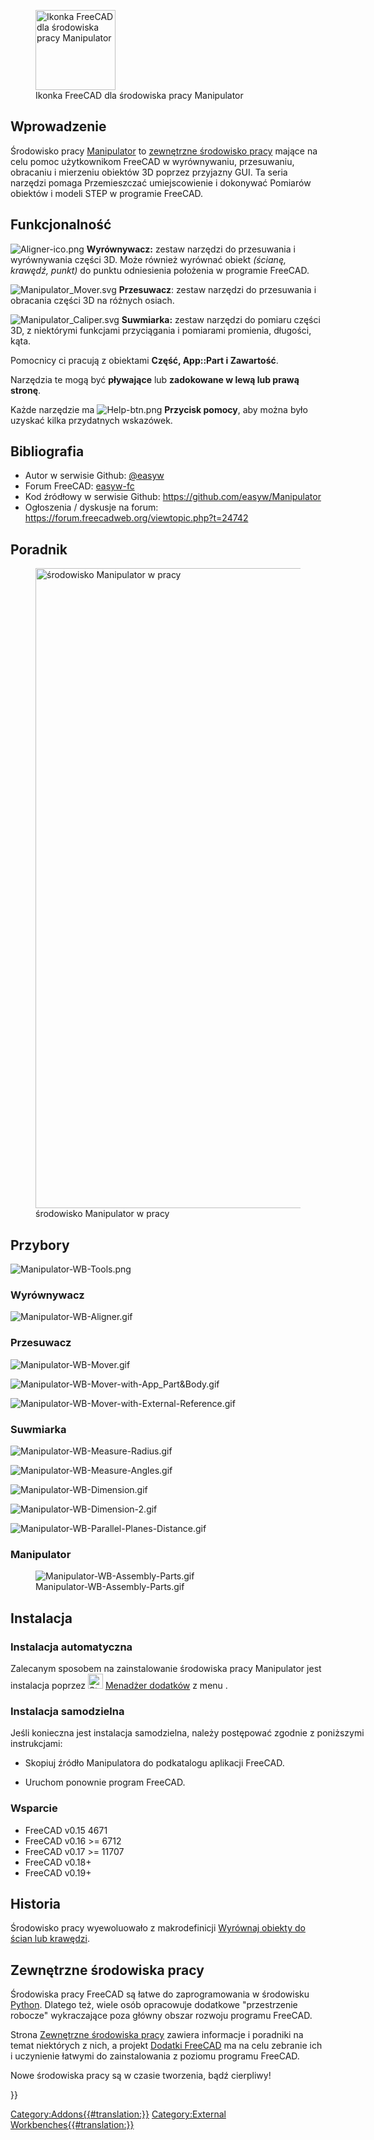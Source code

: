 <languages/>

[[Image:Manipulator_workbench_icon.svg|thumb|128px|Ikonka FreeCAD dla środowiska pracy Manipulator]]

<span id="Introduction"></span>
==Wprowadzenie==

{{TOCright}}

Środowisko pracy [[Manipulator_Workbench/pl|Manipulator]] to [[External_workbenches/pl|zewnętrzne środowisko pracy]] mające na celu pomoc użytkownikom FreeCAD w wyrównywaniu, przesuwaniu, obracaniu i mierzeniu obiektów 3D poprzez przyjazny GUI. Ta seria narzędzi pomaga Przemieszczać umiejscowienie i dokonywać Pomiarów obiektów i modeli STEP w programie FreeCAD.

<span id="Features"></span>
==Funkcjonalność==

[[File:Aligner-ico.png]] '''Wyrównywacz:''' zestaw narzędzi do przesuwania i wyrównywania części 3D. Może również wyrównać obiekt ''(ścianę, krawędź, punkt)'' do punktu odniesienia położenia w programie FreeCAD.

[[File:Manipulator_Mover.svg]] '''Przesuwacz''': zestaw narzędzi do przesuwania i obracania części 3D na różnych osiach.

[[File:Manipulator_Caliper.svg]] '''Suwmiarka:''' zestaw narzędzi do pomiaru części 3D, z niektórymi funkcjami przyciągania i pomiarami promienia, długości, kąta. 

Pomocnicy ci pracują z obiektami '''Część, App::Part i Zawartość'''.

Narzędzia te mogą być '''pływające''' lub '''zadokowane w lewą lub prawą stronę'''.

Każde narzędzie ma [[File:Help-btn.png]] '''Przycisk pomocy''', aby można było uzyskać kilka przydatnych wskazówek.

<span id="References"></span>
==Bibliografia==

* Autor w serwisie Github: [https://github.com/easyw @easyw]
* Forum FreeCAD: [https://forum.freecadweb.org/memberlist.php?mode=viewprofile&u=6387 easyw-fc]
* Kod źródłowy w serwisie Github: https://github.com/easyw/Manipulator
* Ogłoszenia / dyskusje na forum: https://forum.freecadweb.org/viewtopic.php?t=24742

<span id="Tutorial"></span>
==Poradnik==

[[Image:Manipulator-WB-@Work.png|1024px|link=https://youtu.be/owGzsd1fyZc|alt=Manipulator-WB-@Work|środowisko Manipulator w pracy]]

{{Caption|Poradnik w serwisie YouTube [https://youtu.be/owGzsd1fyZc środowisko Manipulator w pracy]}}


<span id="Tools"></span>
==Przybory==

[[Image:Manipulator-WB-Tools.png]]
{{Caption|Powyżej: Okienko dialogowe środowiska pracy Manipulator. Bardziej szczegółowy opis znajduje się w pliku [https://github.com/easyw/Manipulator/blob/master/README.md README.md] w serwisie Github.}}


<span id="Aligner"></span>
===Wyrównywacz===
[[Image:Manipulator-WB-Aligner.gif]]
{{Caption|Wyrównywacz: zestaw narzędzi do przesuwania i wyrównywania części 3D. Może również wyrównać obiekt ''(ścianę, krawędź, punkt)'' do punktu odniesienia położenia w programie FreeCAD.}}

<span id="Mover"></span>
===Przesuwacz===
[[Image:Manipulator-WB-Mover.gif]]
{{Caption|Przesuwacz: zestaw narzędzi do przesuwania i obracania części 3D na różnych osiach.}}

[[Image:Manipulator-WB-Mover-with-App_Part&Body.gif]]
{{Caption|Przesuwacz: Wykorzystanie App:Part oraz Zawartości.}}

[[Image:Manipulator-WB-Mover-with-External-Reference.gif]]
{{Caption|Przesuwacz: z odniesieniem zewnętrznym.}}


<span id="Caliper"></span>
===Suwmiarka===
[[Image:Manipulator-WB-Measure-Radius.gif]]
{{Caption|Suwmiarka: pomiar promienia.}}

[[Image:Manipulator-WB-Measure-Angles.gif]]
{{Caption|Suwmiarka: pomiar kąta.}}

[[Image:Manipulator-WB-Dimension.gif]]
{{Caption|Suwmiarka: pomiar rozmiaru.}}

[[Image:Manipulator-WB-Dimension-2.gif]]
{{Caption|Suwmiarka: pomiar rozmiaru ''(kontynuacja)''.}}

[[Image:Manipulator-WB-Parallel-Planes-Distance.gif]]
{{Caption|Suwmiarka: odległość płaszczyzn równoległych.}}


<span id="Manipulator"></span>
===Manipulator===

[[Image:Manipulator-WB-Assembly-Parts.gif]]

<span id="Installation"></span>
==Instalacja==

<span id="Automatic_Installation"></span>
===Instalacja automatyczna===

Zalecanym sposobem na zainstalowanie środowiska pracy Manipulator jest instalacja poprzez [[Image:Std_AddonMgr.svg|24px|link=Std_AddonMgr/pl]] [[Std_AddonMgr/pl|Menadżer dodatków]] z menu {{MenuCommand|Przybory → Menadżer dodatków}}.

<div class="mw-collapsible mw-collapsed toccolours" style="width:600px">

<span id="Manual_Installation"></span>
===Instalacja samodzielna===

Jeśli konieczna jest instalacja samodzielna, należy postępować zgodnie z poniższymi instrukcjami: 

<div class="mw-collapsible-content">

* Skopiuj źródło Manipulatora do podkatalogu {{FileName|Mod}} aplikacji FreeCAD.

{{Code|code=
cd ~/.FreeCAD/Mod 
git clone https://github.com/easyw/Manipulator Manipulator
}}
* Uruchom ponownie program FreeCAD.
</div> <!-- END of collapsible div. do not remove! -->
</div> <!-- END of collapsible div. do not remove! -->

<span id="Supports"></span>
===Wsparcie===

* FreeCAD v0.15 4671  
* FreeCAD v0.16 >= 6712  
* FreeCAD v0.17 >= 11707
* FreeCAD v0.18+
* FreeCAD v0.19+

<span id="History"></span>
==Historia==

Środowisko pracy wyewoluowało z makrodefinicji [[Macro_Center_Align_Objects_with_Faces_or_Edges/pl|Wyrównaj obiekty do ścian lub krawędzi]].

<span id="External_workbenches"></span>
==Zewnętrzne środowiska pracy==

Środowiska pracy FreeCAD są łatwe do zaprogramowania w środowisku [[Python/pl|Python]]. Dlatego też, wiele osób opracowuje dodatkowe "przestrzenie robocze" wykraczające poza główny obszar rozwoju programu FreeCAD.

Strona [[External_workbenches/pl|Zewnętrzne środowiska pracy]] zawiera informacje i poradniki na temat niektórych z nich, a projekt [https://github.com/FreeCAD/FreeCAD-addons Dodatki FreeCAD] ma na celu zebranie ich i uczynienie łatwymi do zainstalowania z poziomu programu FreeCAD.

Nowe środowiska pracy są w czasie tworzenia, bądź cierpliwy!

{{Userdocnavi{{#translation:}}}}
[[Category:Addons{{#translation:}}]]
[[Category:External Workbenches{{#translation:}}]]
{{clear}}